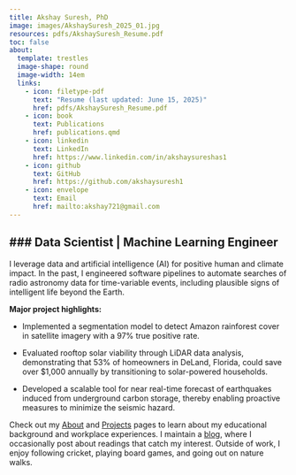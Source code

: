 ```yaml
---
title: Akshay Suresh, PhD
image: images/AkshaySuresh_2025_01.jpg
resources: pdfs/AkshaySuresh_Resume.pdf
toc: false
about: 
  template: trestles
  image-shape: round
  image-width: 14em
  links:
    - icon: filetype-pdf
      text: "Resume (last updated: June 15, 2025)"
      href: pdfs/AkshaySuresh_Resume.pdf
    - icon: book
      text: Publications
      href: publications.qmd
    - icon: linkedin
      text: LinkedIn
      href: https://www.linkedin.com/in/akshaysureshas1
    - icon: github
      text: GitHub
      href: https://github.com/akshaysuresh1
    - icon: envelope
      text: Email
      href: mailto:akshay721@gmail.com
---
```


### Data Scientist | Machine Learning Engineer 
---

I leverage data and artificial intelligence (AI) for positive human and climate impact. In the past, I engineered software pipelines to automate searches of radio astronomy data for time-variable events, including plausible signs of intelligent life beyond the Earth.

**Major project highlights:**

* Implemented a segmentation model to detect Amazon rainforest cover in satellite imagery with a 97% true positive rate. 

* Evaluated rooftop solar viability through LiDAR data analysis, demonstrating that 53% of homeowners in DeLand, Florida, could save over $1,000 annually by transitioning to solar-powered households.

* Developed a scalable tool for near real-time forecast of earthquakes induced from underground carbon storage, thereby enabling proactive measures to minimize the seismic hazard.

Check out my [About](about.qmd) and [Projects](projects.qmd) pages to learn about my educational background and workplace experiences. I  maintain a [blog](blog.qmd), where I occasionally post about readings that catch my interest. Outside of work, I enjoy following cricket, playing board games, and going out on nature walks.
